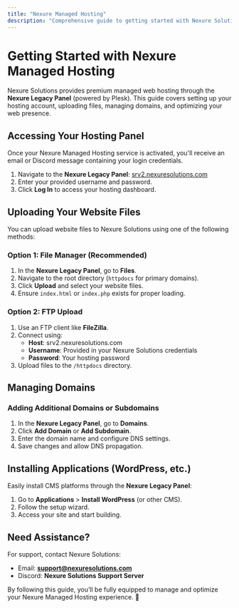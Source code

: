 ```yaml
---
title: "Nexure Managed Hosting"
description: "Comprehensive guide to getting started with Nexure Solutions' managed web hosting."
---
```


# Getting Started with Nexure Managed Hosting

Nexure Solutions provides premium managed web hosting through the **Nexure Legacy Panel** (powered by Plesk). This guide covers setting up your hosting account, uploading files, managing domains, and optimizing your web presence.

## Accessing Your Hosting Panel

Once your Nexure Managed Hosting service is activated, you'll receive an email or Discord message containing your login credentials.

1. Navigate to the **Nexure Legacy Panel**: [srv2.nexuresolutions.com](https://srv2.nexuresolutions.com)
2. Enter your provided username and password.
3. Click **Log In** to access your hosting dashboard.

## Uploading Your Website Files

You can upload website files to Nexure Solutions using one of the following methods:

### Option 1: File Manager (Recommended)
1. In the **Nexure Legacy Panel**, go to **Files**.
2. Navigate to the root directory (`httpdocs` for primary domains).
3. Click **Upload** and select your website files.
4. Ensure `index.html` or `index.php` exists for proper loading.

### Option 2: FTP Upload
1. Use an FTP client like **FileZilla**.
2. Connect using:
   - **Host**: srv2.nexuresolutions.com
   - **Username**: Provided in your Nexure Solutions credentials
   - **Password**: Your hosting password
3. Upload files to the `/httpdocs` directory.

## Managing Domains

### Adding Additional Domains or Subdomains
1. In the **Nexure Legacy Panel**, go to **Domains**.
2. Click **Add Domain** or **Add Subdomain**.
3. Enter the domain name and configure DNS settings.
4. Save changes and allow DNS propagation.

## Installing Applications (WordPress, etc.)
Easily install CMS platforms through the **Nexure Legacy Panel**:
1. Go to **Applications** > **Install WordPress** (or other CMS).
2. Follow the setup wizard.
3. Access your site and start building.

## Need Assistance?
For support, contact Nexure Solutions:
- Email: **[support@nexuresolutions.com](mailto:support@nexuresolutions.com)**
- Discord: **Nexure Solutions Support Server**

By following this guide, you’ll be fully equipped to manage and optimize your Nexure Managed Hosting experience. 🚀
